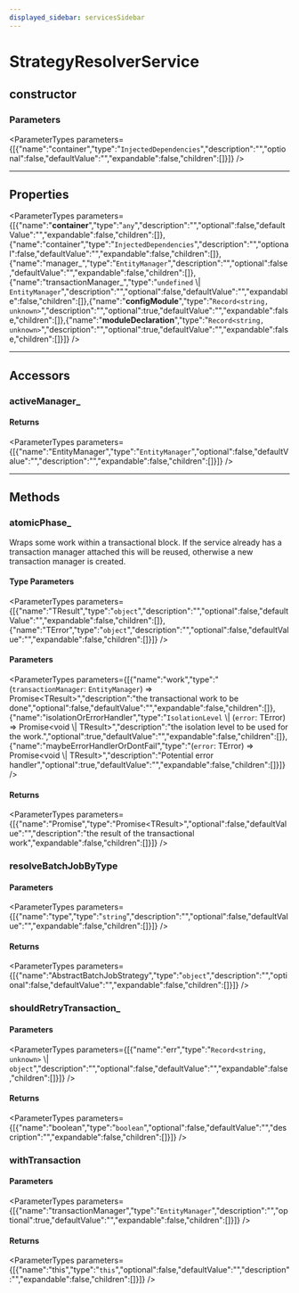 ```yaml
---
displayed_sidebar: servicesSidebar
---
```



# StrategyResolverService

## constructor

### Parameters

<ParameterTypes parameters={[{"name":"container","type":"`InjectedDependencies`","description":"","optional":false,"defaultValue":"","expandable":false,"children":[]}]} />

___

## Properties

<ParameterTypes parameters={[{"name":"__container__","type":"`any`","description":"","optional":false,"defaultValue":"","expandable":false,"children":[]},{"name":"container","type":"`InjectedDependencies`","description":"","optional":false,"defaultValue":"","expandable":false,"children":[]},{"name":"manager_","type":"`EntityManager`","description":"","optional":false,"defaultValue":"","expandable":false,"children":[]},{"name":"transactionManager_","type":"`undefined` \\| `EntityManager`","description":"","optional":false,"defaultValue":"","expandable":false,"children":[]},{"name":"__configModule__","type":"`Record<string, unknown>`","description":"","optional":true,"defaultValue":"","expandable":false,"children":[]},{"name":"__moduleDeclaration__","type":"`Record<string, unknown>`","description":"","optional":true,"defaultValue":"","expandable":false,"children":[]}]} />

___

## Accessors

### activeManager\_

#### Returns

<ParameterTypes parameters={[{"name":"EntityManager","type":"`EntityManager`","optional":false,"defaultValue":"","description":"","expandable":false,"children":[]}]} />

___

## Methods

### atomicPhase\_

Wraps some work within a transactional block. If the service already has
a transaction manager attached this will be reused, otherwise a new
transaction manager is created.

#### Type Parameters

<ParameterTypes parameters={[{"name":"TResult","type":"`object`","description":"","optional":false,"defaultValue":"","expandable":false,"children":[]},{"name":"TError","type":"`object`","description":"","optional":false,"defaultValue":"","expandable":false,"children":[]}]} />

#### Parameters

<ParameterTypes parameters={[{"name":"work","type":"(`transactionManager`: `EntityManager`) => Promise&#60;TResult&#62;","description":"the transactional work to be done","optional":false,"defaultValue":"","expandable":false,"children":[]},{"name":"isolationOrErrorHandler","type":"`IsolationLevel` \\| (`error`: TError) => Promise&#60;void \\| TResult&#62;","description":"the isolation level to be used for the work.","optional":true,"defaultValue":"","expandable":false,"children":[]},{"name":"maybeErrorHandlerOrDontFail","type":"(`error`: TError) => Promise&#60;void \\| TResult&#62;","description":"Potential error handler","optional":true,"defaultValue":"","expandable":false,"children":[]}]} />

#### Returns

<ParameterTypes parameters={[{"name":"Promise","type":"Promise&#60;TResult&#62;","optional":false,"defaultValue":"","description":"the result of the transactional work","expandable":false,"children":[]}]} />

### resolveBatchJobByType

#### Parameters

<ParameterTypes parameters={[{"name":"type","type":"`string`","description":"","optional":false,"defaultValue":"","expandable":false,"children":[]}]} />

#### Returns

<ParameterTypes parameters={[{"name":"AbstractBatchJobStrategy","type":"`object`","description":"","optional":false,"defaultValue":"","expandable":false,"children":[]}]} />

### shouldRetryTransaction\_

#### Parameters

<ParameterTypes parameters={[{"name":"err","type":"`Record<string, unknown>` \\| `object`","description":"","optional":false,"defaultValue":"","expandable":false,"children":[]}]} />

#### Returns

<ParameterTypes parameters={[{"name":"boolean","type":"`boolean`","optional":false,"defaultValue":"","description":"","expandable":false,"children":[]}]} />

### withTransaction

#### Parameters

<ParameterTypes parameters={[{"name":"transactionManager","type":"`EntityManager`","description":"","optional":true,"defaultValue":"","expandable":false,"children":[]}]} />

#### Returns

<ParameterTypes parameters={[{"name":"this","type":"`this`","optional":false,"defaultValue":"","description":"","expandable":false,"children":[]}]} />
